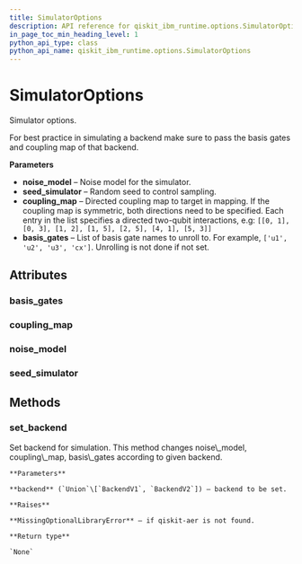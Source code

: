 ```yaml
---
title: SimulatorOptions
description: API reference for qiskit_ibm_runtime.options.SimulatorOptions
in_page_toc_min_heading_level: 1
python_api_type: class
python_api_name: qiskit_ibm_runtime.options.SimulatorOptions
---
```


# SimulatorOptions

<Class id="qiskit_ibm_runtime.options.SimulatorOptions" github="https://github.com/Qiskit/qiskit-ibm-runtime/tree/stable/0.22/qiskit_ibm_runtime/options/simulator_options.py#L33-L105" signature="SimulatorOptions(*args, **kwargs)">
  Simulator options.

  For best practice in simulating a backend make sure to pass the basis gates and coupling map of that backend.

  **Parameters**

  *   **noise\_model** – Noise model for the simulator.
  *   **seed\_simulator** – Random seed to control sampling.
  *   **coupling\_map** – Directed coupling map to target in mapping. If the coupling map is symmetric, both directions need to be specified. Each entry in the list specifies a directed two-qubit interactions, e.g: `[[0, 1], [0, 3], [1, 2], [1, 5], [2, 5], [4, 1], [5, 3]]`
  *   **basis\_gates** – List of basis gate names to unroll to. For example, `['u1', 'u2', 'u3', 'cx']`. Unrolling is not done if not set.

  ## Attributes

  ### basis\_gates

  <Attribute id="qiskit_ibm_runtime.options.SimulatorOptions.basis_gates" name="basis_gates" attributeTypeHint="UnsetType | List[str]" attributeValue="= Unset" />

  ### coupling\_map

  <Attribute id="qiskit_ibm_runtime.options.SimulatorOptions.coupling_map" name="coupling_map" attributeTypeHint="UnsetType | List[List[int]] | CouplingMap" attributeValue="= Unset" />

  ### noise\_model

  <Attribute id="qiskit_ibm_runtime.options.SimulatorOptions.noise_model" name="noise_model" attributeTypeHint="UnsetType | dict | NoiseModel | None" attributeValue="= Unset" />

  ### seed\_simulator

  <Attribute id="qiskit_ibm_runtime.options.SimulatorOptions.seed_simulator" name="seed_simulator" attributeTypeHint="UnsetType | int" attributeValue="= Unset" />

  ## Methods

  ### set\_backend

  <Function id="qiskit_ibm_runtime.options.SimulatorOptions.set_backend" name="set_backend" github="https://github.com/Qiskit/qiskit-ibm-runtime/tree/stable/0.22/qiskit_ibm_runtime/options/simulator_options.py#L79-L105" signature="set_backend(backend)">
    Set backend for simulation. This method changes noise\_model, coupling\_map, basis\_gates according to given backend.

    **Parameters**

    **backend** (`Union`\[`BackendV1`, `BackendV2`]) – backend to be set.

    **Raises**

    **MissingOptionalLibraryError** – if qiskit-aer is not found.

    **Return type**

    `None`
  </Function>
</Class>

